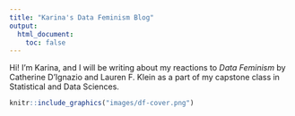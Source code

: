 ```yaml
---
title: "Karina's Data Feminism Blog"
output:
  html_document:
    toc: false
---
```


Hi! I'm Karina, and I will be writing about my reactions to *Data Feminism* by Catherine D'Ignazio and Lauren F. Klein as a part of my capstone class in Statistical and Data Sciences. 

```r
knitr::include_graphics("images/df-cover.png")
```

